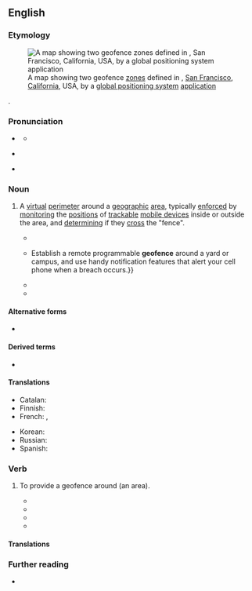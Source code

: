 ==English==
{{was wotd|2018|May|30}}

===Etymology===
[[File:GeoFence.jpg|thumb|A map showing two geofence [[zone#Noun|zones]] defined in {{w|Golden Gate Park}}, [[San Francisco]], [[California]], USA, by a [[global positioning system]] [[application]]]]

{{prefix|en|geo|fence}}.

===Pronunciation===
* {{a|RP}} {{IPA|en|/ˈdʒiːəʊfɛns/|/ˈdʒiːə-/}}
** {{audio|en|LL-Q1860 (eng)-Vealhurl-geofence.wav|Audio (RP)}}
* {{a|GA}} {{IPA|en|/ˈd͡ʒioʊfɛns/|/ˈd͡ʒiːə-/}}
* {{hyphenation|en|geo|fence}}

===Noun===
{{en-noun}}

# {{lb|en|computing}} A [[virtual]] [[perimeter]] around a [[geographic]] [[area]], typically [[enforce]]d by [[monitor#Verb|monitoring]] the [[position#Noun|positions]] of [[trackable]] [[mobile device]]s inside or outside the area, and [[determine|determining]] if they [[cross#Verb|cross]] the "fence".
#* {{quote-journal|en|magazine=[[w:PC Magazine|PC Magazine: The Independent Guide to IBM-standard Personal Computing]]|location=New York, N.Y.|publisher=PC Communications Corporation|year=1986|volume=23|page=82|column=2|issn=0888-8507|oclc=854802590|passage=To make the location data more useful to its customers, uLocate has developed some enhancements. For instance, users can set up "'''geofences'''" around specific locations; when a phone enters or leaves that area, an alert is triggered. This could be used to let parents know, by e-mail or SMS, when a child reaches school.}}
#* {{quote-book|en|author=Mark J. Lacy|chapter=Designing Security: Control Society and MoMA’s ''SAFE: Design Takes on Risk''|editors=François Debrix and Mark J. Lacy|title=The Geopolitics of American Insecurity: Terror, Power and Foreign Policy|series=PRIO New Security Studies|location=Abingdon, Oxon.; New York, N.Y.|publisher={{w|Routledge}}|year=2009|page=101|pageurl=https://books.google.com/books?id=kb6mw3glvZMC&pg=PA101|isbn=978-0-415-46042-2|passage=A company like PetsMobility produces the "PetsCell," a "revolutionary waterproof A-GPS CDMA cell phone for your Pet" (as the company puts it). PetsMobility declares that / there's no hiding with the PetsCell™. {{...}} Establish a remote programmable '''geofence''' around a yard or campus, and use handy notification features that alert your cell phone when a breach occurs.}}
#* {{quote-book|en|author=Chuck Martin|title=The Third Screen: Marketing to Your Customers in a World Gone Mobile|location=Boston, Mass.|publisher=[[w:John Murray (publisher)|Nicholas Brealey]]|year=2011|page=144|isbn=978-1-85788-564-4|passage=A '''geofence''' could be a mile or more around a store or it could be fifty feet from the front door, whatever the business decides.}}
#* {{quote-book|en|author=Dan Burges|chapter=In-transit Security|title=Cargo Theft, Loss Prevention, and Supply Chain Security|location=Waltham, Mass.; Kidlington, Oxford|publisher={{w|Butterworth-Heinemann}}|year=2013|page=207|pageurl=https://books.google.com/books?id=qzUmf_KoMSAC&pg=PA207|isbn=978-0-12-416007-1|passage=In the event that the secured lot and locking systems emplaced fail to keep a load from being stolen, by emplacing a '''geofence''' (or electronic boundary) around the stationary load, the user or a control center can be notified immediately when the load begins to move and crosses the electronic boundary, which allows for an immediate response protocol, which can enhance the chances for recovery exponentially.}}

====Alternative forms====
* {{l|en|geo-fence}}

====Derived terms====
* {{l|en|geofencing|pos=noun}}

====Translations====
{{trans-top|virtual perimeter around a geographic area}}
* Catalan: {{t|ca|geo-tanca|f}}
* Finnish: {{t|fi|geoaita}}
* French: {{t+|fr|géorepérage|f}}, {{t|fr|gardiennage virtuel|m}}
{{trans-mid}}
* Korean: {{t|ko|지오팬스}}
* Russian: {{t|ru|геозоны}}
* Spanish: {{t|es|geovalla|f}}
{{trans-bottom}}

===Verb===
{{en-verb}}

# {{lb|en|transitive|computing}} To provide a geofence around (an area).
#* {{quote-book|en|author=Martin O'Hanlon|author2=David Whale|chapter=Adventure 10: The Minecraft Lift|title=Adventures in Minecraft|location=Chichester, West Sussex|publisher={{w|John Wiley & Sons}}|year=2015|page=BC20|pageurl=https://books.google.com/books?id=uvY8BQAAQBAJ&pg=PA20|isbn=978-1-118-94691-6|passage=In this adventure you have built the hardware and software for a fully functional passenger lift, just like the lifts inside real buildings. By doing this, you have used many of the skills you learnt by working through all of the adventures in this book, including sensing the players' position, '''geo-fencing''' the lift shaft, moving the player, building blocks automatically, sensing when a block has been hit, interfacing with electronic circuits, using Python lists, developing and testing a program one step at a time, and many more amazing things!}}
#* {{quote-web|en|author=Andrew Liptak|title=Uber tried to fool Apple and got caught: Uber geofenced Apple’s Cupertino headquarters to hide that it was tracking iPhones|url=https://www.theverge.com/2017/4/23/15399438/apple-uber-app-store-fingerprint-program-tim-cook-travis-kalanick|archiveurl=https://web.archive.org/web/20180212074653/https://www.theverge.com/2017/4/23/15399438/apple-uber-app-store-fingerprint-program-tim-cook-travis-kalanick|archivedate=12 February 2018|work={{w|The Verge}}|date=23 April 2017|passage=The practice, called fingerprinting, is prohibited by Apple. To prevent the company from discovering the practice, Uber '''geofenced''' Apple headquarters in Cupertino, changing its code so that it would be hidden from Apple Employees.}}
#* {{quote-book|en|author=Dawn Dunkerley|title=CompTIA Security+ Exam SY0-501|series=Mike Meyers’ Certification Passport|edition=5th|location=New York, N.Y.|publisher={{w|McGraw-Hill Education}}|year=2018|page=414|isbn=978-1-260-02655-9|passage=In this case, you could use the GPS to "'''geo-fence'''" the area, and implement access control measures that track where devices are located within the facility, alerting you when mobile devices enter unapproved areas.}}
#* {{quote-journal|en|author=Cade Metz|title=How Elon Musk Became a Geopolitical Chaos Agent|work=The New York Times|date=2022-10-26|url=https://www.nytimes.com/2022/10/26/technology/elon-musk-geopolitics-china-ukraine.html|issn=0362-4331|author2=Adam Satariano|author3=Chang Che|passage=Two of them said this was because Mr. Musk had “'''geofenced'''” the service so that it was available only in certain areas.}}

====Translations====
{{trans-top|to provide a geofence around (an area)}}
{{trans-mid}}
{{trans-bottom}}

===Further reading===
* {{pedia|geo-fence}}